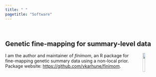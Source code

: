 ```yaml
---
title: " "
pagetitle: "Software"
---
```


\

## Genetic fine-mapping for summary-level data

<img src="figures/finimom.png" style="width:12.5%; margin-left: 20px" align="right">

I am the author and maintainer of *finimom*, an R package for fine-mapping genetic summary data
using a non-local prior. Package website: [https://github.com/vkarhune/finimom](https://github.com/vkarhune/finimom).